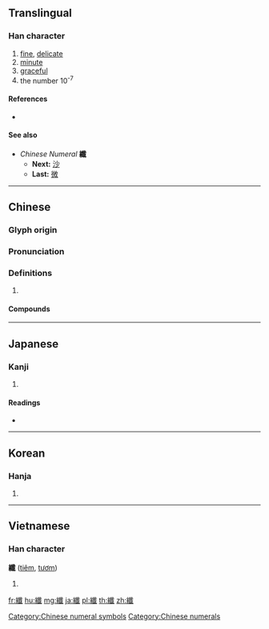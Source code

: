 {{character info/new}}
{{also|纤}}
==Translingual==
{{Han simplified forms|纖|繊|纤}}
===Han character===
{{Han char|rn=120|rad=糸|as=17|sn=23|four=23950|canj=VFOIM}}

# [[fine]], [[delicate]]
# [[minute]]
# [[graceful]]
# the number 10<sup>-7</sup>

====References====
* {{Han ref|kx=0943.290|dkj=28072|dj=1383.280|hdz=53469.040|uh=7E96|ud=32406|bh=C5D6|bd=50646}}

====See also====
* ''Chinese Numeral'' '''纖'''
** '''Next:''' [[沙]]
** '''Last:''' [[微]]

[[Category:Chinese numeral symbols]]
[[Category:Chinese numerals]]

----

==Chinese==
{{zh-forms|s=纤}}

===Glyph origin===
{{Han etym}}

===Pronunciation===
{{zh-pron
|m=xiān
|c=cim1
|mn=siam/chhiam
|mn_note=siam - literary; chhiam - vernacular
|mc=y
|oc=y
|cat=
}}

===Definitions===
{{zh-hanzi}}

# {{rfdef|zh}}

====Compounds====
{{zh-der|不染纖塵|人造纖維|光纖|光纖維|光纖通訊|光纖電纜|光纖飛彈|再生纖維|剔齒纖|動物纖維|化學纖維|化纖|合成纖維|合纖|天然纖維|嬝娜纖巧|廉纖|彈性纖維|微纖|春纖|棉纖維|植物纖維|玉手纖纖|玉纖|玻璃纖維|碳纖維|礦物纖維|神經纖維|穠纖合度|窮纖入微|紡纖|繭纖維|纖不盈握|纖人|纖介|纖塵不染|纖妍|纖密|纖小|纖屑|纖巧|纖弱|纖微|纖悉|纖悉無遺|纖手|纖指|纖柔|纖毛|纖毛蟲|纖毛運動|纖毫|纖玉|纖畫|纖瘦|纖穠中度|纖細|纖細畫|纖維|纖維光學|纖維工業|纖維板|纖維植物|纖維素|纖維細胞|纖維蛋白|纖維鏡|纖纖|纖纖弱質|纖纖玉手|纖腰|纖芥不遺|纖阿|纖離|纖雲|纖麗|聚酯纖維|肌纖維|荑手纖纖|面薄腰纖|韌皮纖維|高纖維}}

----

==Japanese==

===Kanji===
{{ja-kanji|grade=|rs=糸17|style=ky|shin=繊}}

# {{defn|lang=ja|sort=糸17}}

====Readings====
* {{ja-readings|on=[[せん]] (sen)|kun=[[ほそい]] (hosoi), [[ちいさい]] (chiisai), [[しなやか]] (shinayaka)|nanori=}}

----

==Korean==

===Hanja===
{{ko-hanja|hangeul=섬|eumhun=|rv=seom|mr=sŏm|y=sem}}

# {{defn|lang=ko|sort=糸17}}

----

==Vietnamese==

===Han character===
'''纖''' ([[tiêm]], [[tươm]])

# {{defn|lang=vi}}

[[fr:纖]]
[[hu:纖]]
[[mg:纖]]
[[ja:纖]]
[[pl:纖]]
[[th:纖]]
[[zh:纖]]